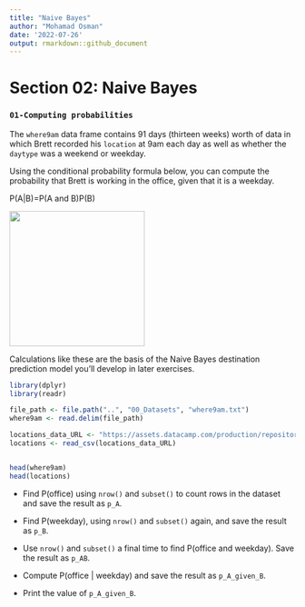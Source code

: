 ```yaml
---
title: "Naive Bayes"
author: "Mohamad Osman"
date: '2022-07-26'
output: rmarkdown::github_document
---
```


# Section 02: **Naive Bayes**

### **`01-Computing probabilities`**

The `where9am` data frame contains 91 days (thirteen weeks) worth of data in which Brett recorded his `location` at 9am each day as well as whether the `daytype` was a weekend or weekday.

Using the conditional probability formula below, you can compute the probability that Brett is working in the office, given that it is a weekday.

P(A\|B)=P(A and B)P(B)

![](images/chrome_CsCL448Yge.png){width="238"}

Calculations like these are the basis of the Naive Bayes destination prediction model you'll develop in later exercises.

```r
library(dplyr)
library(readr)
```

```r
file_path <- file.path("..", "00_Datasets", "where9am.txt")
where9am <- read.delim(file_path)

locations_data_URL <- "https://assets.datacamp.com/production/repositories/718/datasets/571628c39048df59c40c9dcfba146a2cf7a4a0e3/locations.csv"
locations <- read_csv(locations_data_URL)


head(where9am)
head(locations)
```

-   Find P(office) using `nrow()` and `subset()` to count rows in the dataset and save the result as `p_A`.

-   Find P(weekday), using `nrow()` and `subset()` again, and save the result as `p_B`.

-   Use `nrow()` and `subset()` a final time to find P(office and weekday). Save the result as `p_AB`.

-   Compute P(office \| weekday) and save the result as `p_A_given_B`.

-   Print the value of `p_A_given_B`.

```r

```

\
